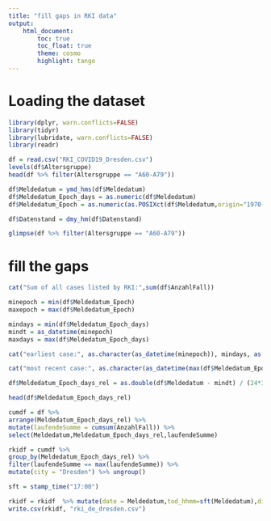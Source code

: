 ```yaml
---
title: "fill gaps in RKI data"
output:
    html_document:
        toc: true
        toc_float: true
        theme: cosmo
        highlight: tango
---
```


# Loading the dataset

```r
library(dplyr, warn.conflicts=FALSE)
library(tidyr)
library(lubridate, warn.conflicts=FALSE)
library(readr)

df = read.csv("RKI_COVID19_Dresden.csv")
levels(df$Altersgruppe)
head(df %>% filter(Altersgruppe == "A60-A79"))

df$Meldedatum = ymd_hms(df$Meldedatum)
df$Meldedatum_Epoch_days = as.numeric(df$Meldedatum)
df$Meldedatum_Epoch = as.numeric(as.POSIXct(df$Meldedatum,origin="1970-01-01",tz="CET"))

df$Datenstand = dmy_hm(df$Datenstand)

glimpse(df %>% filter(Altersgruppe == "A60-A79"))

```

# fill the gaps

```r

cat("Sum of all cases listed by RKI:",sum(df$AnzahlFall))

minepoch = min(df$Meldedatum_Epoch)
maxepoch = max(df$Meldedatum_Epoch)

mindays = min(df$Meldedatum_Epoch_days)
mindt = as_datetime(minepoch)
maxdays = max(df$Meldedatum_Epoch_days)

cat("earliest case:", as.character(as_datetime(minepoch)), mindays, as.character(mindt))

cat("most recent case:", as.character(as_datetime(max(df$Meldedatum_Epoch))),maxdays)

df$Meldedatum_Epoch_days_rel = as.double(df$Meldedatum - mindt) / (24*3600)

head(df$Meldedatum_Epoch_days_rel)

cumdf = df %>% 
arrange(Meldedatum_Epoch_days_rel) %>% 
mutate(laufendeSumme = cumsum(AnzahlFall)) %>%
select(Meldedatum,Meldedatum_Epoch_days_rel,laufendeSumme)

rkidf = cumdf %>% 
group_by(Meldedatum_Epoch_days_rel) %>% 
filter(laufendeSumme == max(laufendeSumme)) %>%
mutate(city = "Dresden") %>% ungroup()

sft = stamp_time("17:00")

rkidf = rkidf  %>% mutate(date = Meldedatum,tod_hhmm=sft(Meldedatum),diagnosed = laufendeSumme)  %>% select(-Meldedatum_Epoch_days_rel, -laufendeSumme)
write.csv(rkidf, "rki_de_dresden.csv")
```

